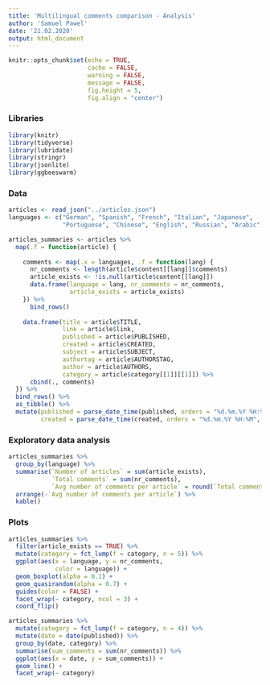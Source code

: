 ```yaml
---
title: 'Multilingual comments comparison - Analysis'
author: 'Samuel Pawel'
date: '21.02.2020'
output: html_document
---
```


<!-- setup -->
```r
knitr::opts_chunk$set(echo = TRUE, 
                      cache = FALSE,
                      warning = FALSE, 
                      message = FALSE, 
                      fig.height = 5, 
                      fig.align = "center")
```


### Libraries
```r
library(knitr)
library(tidyverse)
library(lubridate)
library(stringr)
library(jsonlite)
library(ggbeeswarm)
```


### Data
```r
articles <- read_json("../articles.json")
languages <- c("German", "Spanish", "French", "Italian", "Japanese",
               "Portuguese", "Chinese", "English", "Russian", "Arabic")

articles_summaries <- articles %>% 
  map(.f = function(article) {
    
    comments <- map(.x = languages, .f = function(lang) {
      nr_comments <- length(article$content[[lang]]$comments)
      article_exists <- !is.null(article$content[[lang]])
      data.frame(language = lang, nr_comments = nr_comments,
                 article_exists = article_exists)
    }) %>% 
      bind_rows()
    
    data.frame(title = article$TITLE,
               link = article$link,
               published = article$PUBLISHED,
               created = article$CREATED,
               subject = article$SUBJECT,
               authortag = article$AUTHORSTAG,
               author = article$AUTHORS,
               category = article$category[[1]][[1]]) %>% 
      cbind(., comments)
  }) %>% 
  bind_rows() %>% 
  as_tibble() %>% 
  mutate(published = parse_date_time(published, orders = "%d.%m.%Y %H:%M", tz = "CET"),
         created = parse_date_time(created, orders = "%d.%m.%Y %H:%M", tz = "CET"))
```

### Exploratory data analysis
```r
articles_summaries %>% 
  group_by(language) %>% 
  summarise(`Number of articles` = sum(article_exists),
            `Total comments` = sum(nr_comments),
            `Avg number of comments per article` = round(`Total comments`/`Number of articles`, 1)) %>% 
  arrange(-`Avg number of comments per article`) %>% 
  kable()

```

### Plots
```r
articles_summaries %>% 
  filter(article_exists == TRUE) %>% 
  mutate(category = fct_lump(f = category, n = 5)) %>%
  ggplot(aes(x = language, y = nr_comments, 
             color = language)) +
  geom_boxplot(alpha = 0.1) +
  geom_quasirandom(alpha = 0.7) + 
  guides(color = FALSE) + 
  facet_wrap(~ category, ncol = 3) +
  coord_flip()

articles_summaries %>% 
  mutate(category = fct_lump(f = category, n = 4)) %>%
  mutate(date = date(published)) %>% 
  group_by(date, category) %>%
  summarise(sum_comments = sum(nr_comments)) %>%
  ggplot(aes(x = date, y = sum_comments)) +
  geom_line() +
  facet_wrap(~ category)
```

